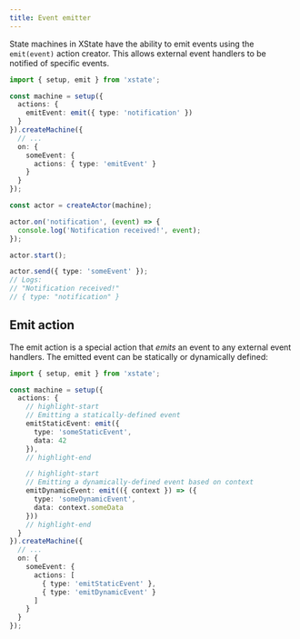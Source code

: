 ```yaml
---
title: Event emitter
---
```


State machines in XState have the ability to emit events using the `emit(event)` action creator. This allows external event handlers to be notified of specific events.

```ts
import { setup, emit } from 'xstate';

const machine = setup({
  actions: {
    emitEvent: emit({ type: 'notification' })
  }
}).createMachine({
  // ...
  on: {
    someEvent: {
      actions: { type: 'emitEvent' }
    }
  }
});

const actor = createActor(machine);

actor.on('notification', (event) => {
  console.log('Notification received!', event);
});

actor.start();

actor.send({ type: 'someEvent' });
// Logs:
// "Notification received!"
// { type: "notification" }
```

## Emit action

The emit action is a special action that _emits_ an event to any external event handlers. The emitted event can be statically or dynamically defined:

```ts
import { setup, emit } from 'xstate';

const machine = setup({
  actions: {
    // highlight-start
    // Emitting a statically-defined event
    emitStaticEvent: emit({
      type: 'someStaticEvent',
      data: 42
    }),
    // highlight-end

    // highlight-start
    // Emitting a dynamically-defined event based on context
    emitDynamicEvent: emit(({ context }) => ({
      type: 'someDynamicEvent',
      data: context.someData
    }))
    // highlight-end
  }
}).createMachine({
  // ...
  on: {
    someEvent: {
      actions: [
        { type: 'emitStaticEvent' },
        { type: 'emitDynamicEvent' }
      ]
    }
  }
});
```
